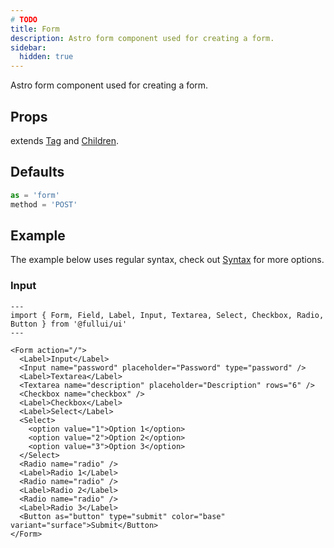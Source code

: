 ```yaml
---
# TODO
title: Form
description: Astro form component used for creating a form.
sidebar:
  hidden: true
---
```


Astro form component used for creating a form.

## Props
extends [Tag](/foundation/tag) and [Children](/foundation/children).

## Defaults
```ts
as = 'form'
method = 'POST'
```

## Example
The example below uses regular syntax, check out [Syntax](/overview/components) for more options.

### Input
```astro live
---
import { Form, Field, Label, Input, Textarea, Select, Checkbox, Radio, Button } from '@fullui/ui'
---

<Form action="/">
  <Label>Input</Label>
  <Input name="password" placeholder="Password" type="password" />
  <Label>Textarea</Label>
  <Textarea name="description" placeholder="Description" rows="6" />
  <Checkbox name="checkbox" />
  <Label>Checkbox</Label>
  <Label>Select</Label>
  <Select>
    <option value="1">Option 1</option>
    <option value="2">Option 2</option>
    <option value="3">Option 3</option>
  </Select>
  <Radio name="radio" />
  <Label>Radio 1</Label>
  <Radio name="radio" />
  <Label>Radio 2</Label>
  <Radio name="radio" />
  <Label>Radio 3</Label>
  <Button as="button" type="submit" color="base" variant="surface">Submit</Button>
</Form>
```